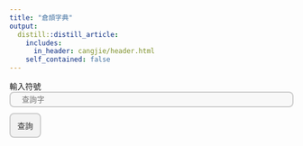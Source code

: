 ```yaml
---
title: "倉頡字典"
output:
  distill::distill_article:
    includes: 
      in_header: cangjie/header.html
    self_contained: false
---
```


<div class="content">
<div class="form-group">
<label for="inchar">輸入符號</label>
<input type="text" class="form-control" id="inchar" placeholder="查詢字">
<button role="button" class="btn btn-primary" onclick="main()">查詢</button>
</div>

<div class="outchar">

</div>
</div>

<script src="cangjie/main.js"></script>
<script>
var ascii2char = {
    "a": "日",
    "b": "月",
    "c": "金",
    "d": "木",
    "e": "水",
    "f": "火",
    "g": "土",
    "h": "竹",
    "i": "戈",
    "j": "十",
    "k": "大",
    "l": "中",
    "m": "一",
    "n": "弓",
    "o": "人",
    "p": "心",
    "q": "手",
    "r": "口",
    "s": "尸",
    "t": "廿",
    "u": "山",
    "v": "女",
    "w": "田",
    "x": "難",
    "y": "卜",
    "z": "重"
}
function removeOutchars() {
    var outcharDiv = document.querySelector(".outchar");
    outcharDiv.innerHTML = "";
}
function getStrokes(x) {
    return data[x]
}
function appendOutchar(x) {
    var outcharDiv = document.querySelector(".outchar");
    var strokes = getStrokes(x).split("").map(y => ascii2char[y.toLowerCase()]).join("");
    outcharDiv.innerHTML += `<div class="charResponse"><span class="char">${x}</span>：<span class="strokes">${strokes}</span></div>`;
}
function main() {
    var inchars = document.getElementById("inchar").value.split("");
    removeOutchars();
    if (inchars.length > 0) {
        for (let i = 0; i < inchars.length; i++) {
            try {
                appendOutchar(inchars[i]);
            } catch (e) {}
        }
    }
}

document.getElementById("inchar").addEventListener("keyup", (h=>{
    !function(h) {
        if (("Enter" === h.code) || ("NumpadEnter" == h.code)) {
            let h = document.getElementById("inchar").value;
            main();
        }
    }(h)
}
))
</script>

<style>
.form-group input {
  height: 20px;
  width: 100%;
  padding: 12px 20px;
  box-sizing: border-box;
  border: 2px solid #ccc;
  border-radius: 8px;
  background-color: #f8f8f8;
  resize: none;
}

/* CSS */
.form-group button {
  background-color: rgba(51, 51, 51, 0.05);
  border-radius: 8px;
  border: 2px solid #ccc;
  color: #333333;
  cursor: pointer;
  display: inline-block;
  font-family: "Haas Grot Text R Web", "Helvetica Neue", Helvetica, Arial, sans-serif;
  font-size: 14px;
  font-weight: 500;
  line-height: 20px;
  list-style: none;
  margin: 10px 10px 10px 0px;
  padding: 10px 12px;
  text-align: center;
  transition: all 200ms;
  vertical-align: baseline;
  white-space: nowrap;
  user-select: none;
  -webkit-user-select: none;
  touch-action: manipulation;
}

.charResponse {
  margin: 10px;
}
.charResponse .char{
  font-weight: bold;
  font-size: 30px;
}
</style>